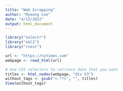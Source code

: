 ```yaml
---
title: "Web Scrapping"
author: "Myeong Lee"
date: "4/13/2022"
output: html_document
---
```


```r
library("selectr")
library("xml2")
library("rvest")

url <- "https://nytimes.com"
webpage <- read_html(url)

# Use CSS selectors to retrieve data that you want
titles <- html_nodes(webpage, "div h3")
without_tags <- gsub("<.*?>", "", titles)  
View(without_tags)

```






